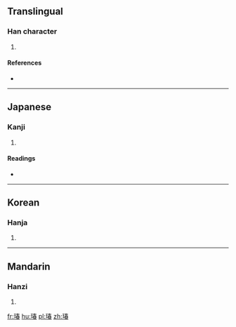 ==Translingual==

===Han character===
{{Han char|rn=96|rad=玉|as=09|sn=13|four=|canj=一土手大日 (MGQKA)}}

# {{defn|Han|sort=玉09}}

====References====
* {{Han ref|kx=0736.190|dkj=21098|dj=1147.200|hdz=21125.040|uh=7443|ud=29763}}

----

==Japanese==

===Kanji===
{{ja-kanji|grade=|rs=玉09}}

# {{defn|lang=ja|sort=玉09}}

====Readings====
* {{ja-readings|on=[[ちゅん]] (chun)|kun=|nanori=}}

----

==Korean==

===Hanja===
{{ko-hanja|hangeul=춘|eumhun=|rv=chun|mr=ch'un|y=chwun}}

# {{defn|lang=ko|sort=玉09}}

----

==Mandarin==

===Hanzi===
{{cmn-hanzi|pin=[[ch]] (chun)|wg=ch'u<sup>n</sup>}}

# {{defn|lang=cmn|sort=玉09}}

[[fr:瑃]]
[[hu:瑃]]
[[pl:瑃]]
[[zh:瑃]]